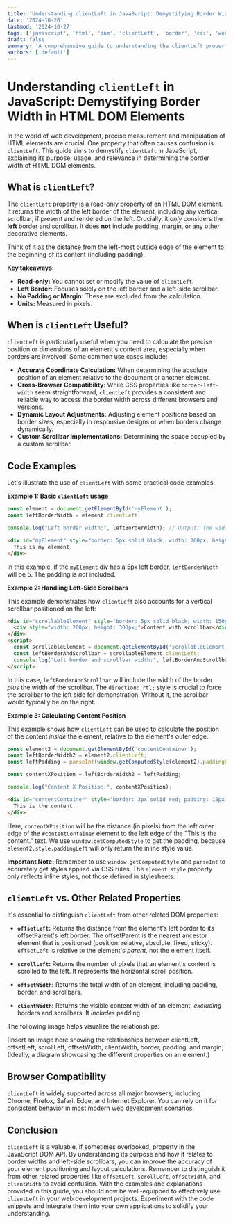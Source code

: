 ```yaml
---
title: 'Understanding clientLeft in JavaScript: Demystifying Border Width in HTML DOM Elements'
date: '2024-10-26'
lastmod: '2024-10-27'
tags: ['javascript', 'html', 'dom', 'clientLeft', 'border', 'css', 'web-development']
draft: false
summary: 'A comprehensive guide to understanding the clientLeft property in JavaScript and how it relates to the border width of HTML DOM elements. Learn with practical examples and clear explanations.'
authors: ['default']
---
```


# Understanding `clientLeft` in JavaScript: Demystifying Border Width in HTML DOM Elements

In the world of web development, precise measurement and manipulation of HTML elements are crucial. One property that often causes confusion is `clientLeft`. This guide aims to demystify `clientLeft` in JavaScript, explaining its purpose, usage, and relevance in determining the border width of HTML DOM elements.

## What is `clientLeft`?

The `clientLeft` property is a read-only property of an HTML DOM element. It returns the width of the left border of the element, including any vertical scrollbar, if present and rendered on the left. Crucially, it *only* considers the **left** border and scrollbar.  It does **not** include padding, margin, or any other decorative elements.

Think of it as the distance from the left-most outside edge of the element to the beginning of its content (including padding).

**Key takeaways:**

*   **Read-only:** You cannot set or modify the value of `clientLeft`.
*   **Left Border:** Focuses solely on the left border and a left-side scrollbar.
*   **No Padding or Margin:**  These are excluded from the calculation.
*   **Units:** Measured in pixels.

## When is `clientLeft` Useful?

`clientLeft` is particularly useful when you need to calculate the precise position or dimensions of an element's content area, especially when borders are involved.  Some common use cases include:

*   **Accurate Coordinate Calculation:**  When determining the absolute position of an element relative to the document or another element.
*   **Cross-Browser Compatibility:** While CSS properties like `border-left-width` seem straightforward, `clientLeft` provides a consistent and reliable way to access the border width across different browsers and versions.
*   **Dynamic Layout Adjustments:**  Adjusting element positions based on border sizes, especially in responsive designs or when borders change dynamically.
*   **Custom Scrollbar Implementations:** Determining the space occupied by a custom scrollbar.

## Code Examples

Let's illustrate the use of `clientLeft` with some practical code examples:

**Example 1: Basic `clientLeft` usage**

```javascript
const element = document.getElementById('myElement');
const leftBorderWidth = element.clientLeft;

console.log("Left border width:", leftBorderWidth); // Output: The width of the left border in pixels
```

```html
<div id="myElement" style="border: 5px solid black; width: 200px; height: 100px; padding: 10px;">
  This is my element.
</div>
```

In this example, if the `myElement` div has a 5px left border, `leftBorderWidth` will be 5. The padding is *not* included.

**Example 2: Handling Left-Side Scrollbars**

This example demonstrates how `clientLeft` also accounts for a vertical scrollbar positioned on the left:

```html
<div id="scrollableElement" style="border: 5px solid black; width: 150px; height: 100px; overflow-y: scroll; direction: rtl;">
  <div style="width: 200px; height: 300px;">Content with scrollbar</div>
</div>
<script>
  const scrollableElement = document.getElementById('scrollableElement');
  const leftBorderAndScrollbar = scrollableElement.clientLeft;
  console.log("Left border and scrollbar width:", leftBorderAndScrollbar);
</script>
```

In this case, `leftBorderAndScrollbar` will include the width of the border *plus* the width of the scrollbar. The `direction: rtl;` style is crucial to force the scrollbar to the left side for demonstration. Without it, the scrollbar would typically be on the right.

**Example 3:  Calculating Content Position**

This example shows how `clientLeft` can be used to calculate the position of the content *inside* the element, relative to the element's outer edge.

```javascript
const element2 = document.getElementById('contentContainer');
const leftBorderWidth2 = element2.clientLeft;
const leftPadding = parseInt(window.getComputedStyle(element2).paddingLeft); //padding must be converted to an int.

const contentXPosition = leftBorderWidth2 + leftPadding;

console.log("Content X Position:", contentXPosition);
```

```html
<div id="contentContainer" style="border: 3px solid red; padding: 15px; width: 200px;">
  This is the content.
</div>
```

Here, `contentXPosition` will be the distance (in pixels) from the left outer edge of the `#contentContainer` element to the left edge of the "This is the content." text.  We use `window.getComputedStyle` to get the padding, because `element2.style.paddingLeft` will only return the inline style value.

**Important Note:**  Remember to use `window.getComputedStyle` and `parseInt` to accurately get styles applied via CSS rules.  The `element.style` property only reflects inline styles, not those defined in stylesheets.

## `clientLeft` vs. Other Related Properties

It's essential to distinguish `clientLeft` from other related DOM properties:

*   **`offsetLeft`:** Returns the distance from the element's left border to its offsetParent's left border. The offsetParent is the nearest ancestor element that is positioned (position: relative, absolute, fixed, sticky). `offsetLeft` is relative to the element's *parent*, not the element itself.

*   **`scrollLeft`:**  Returns the number of pixels that an element's content is scrolled to the left.  It represents the horizontal scroll position.

*   **`offsetWidth`:** Returns the total width of an element, including padding, border, and scrollbars.

*   **`clientWidth`:** Returns the visible content width of an element, *excluding* borders and scrollbars.  It *includes* padding.

The following image helps visualize the relationships:

[Insert an image here showing the relationships between clientLeft, offsetLeft, scrollLeft, offsetWidth, clientWidth, border, padding, and margin]  (Ideally, a diagram showcasing the different properties on an element.)

## Browser Compatibility

`clientLeft` is widely supported across all major browsers, including Chrome, Firefox, Safari, Edge, and Internet Explorer.  You can rely on it for consistent behavior in most modern web development scenarios.

## Conclusion

`clientLeft` is a valuable, if sometimes overlooked, property in the JavaScript DOM API. By understanding its purpose and how it relates to border widths and left-side scrollbars, you can improve the accuracy of your element positioning and layout calculations.  Remember to distinguish it from other related properties like `offsetLeft`, `scrollLeft`, `offsetWidth`, and `clientWidth` to avoid confusion. With the examples and explanations provided in this guide, you should now be well-equipped to effectively use `clientLeft` in your web development projects.  Experiment with the code snippets and integrate them into your own applications to solidify your understanding.